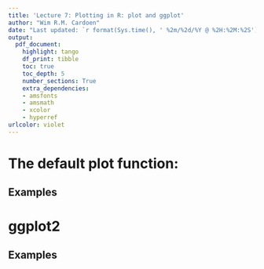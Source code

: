 ```yaml
---
title: 'Lecture 7: Plotting in R: plot and ggplot'
author: "Wim R.M. Cardoen"
date: "Last updated: `r format(Sys.time(), ' %2m/%2d/%Y @ %2H:%2M:%2S')`"
output:
  pdf_document:
    highlight: tango
    df_print: tibble
    toc: true
    toc_depth: 5
    number_sections: True
    extra_dependencies:
    - amsfonts
    - amsmath
    - xcolor
    - hyperref
urlcolor: violet
---
```


\newpage

# The default plot function:

## Examples 

\newpage

# ggplot2 

## Examples



